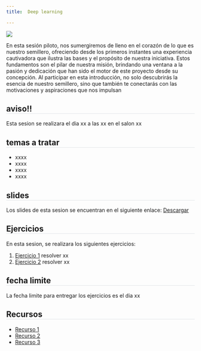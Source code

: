 ```yaml
---
title:  Deep learning

---
```

<style>* {overflow: visible;}     h2{
        border-bottom: 1px solid #dee2e6 !important;
    }
    </style>

::: {layout="[35,65]"}

![](../images/sesiones/sesion1.jpg)

En esta sesión piloto, nos sumergiremos de lleno en el corazón de lo que es nuestro semillero, ofreciendo desde los primeros instantes una experiencia cautivadora que ilustra las bases y el propósito de nuestra iniciativa. Estos fundamentos son el pilar de nuestra misión, brindando una ventana a la pasión y dedicación que han sido el motor de este proyecto desde su concepción. Al participar en esta introducción, no solo descubrirás la esencia de nuestro semillero, sino que también te conectarás con las motivaciones y aspiraciones que nos impulsan
:::

:::{.callout-tip}
## aviso!!
Esta sesion se realizara el dia xx a las xx en el salon xx
:::

## temas a tratar

* xxxx
* xxxx
* xxxx
* xxxx

## slides


Los slides de esta sesion se encuentran en el siguiente enlace:
[Descargar](../slides/sesion1.pdf)

## Ejercicios

En esta sesion, se realizara los siguientes ejercicios:

1. [Ejercicio 1](../ejercicios/ejercicio1.md) resolver xx
2. [Ejercicio 2](../ejercicios/ejercicio2.md) resolver xx

::: {.callout-warning}
## fecha limite

La fecha limite para entregar los ejercicios es el dia xx
:::

## Recursos

* [Recurso 1](../recursos/recurso1.md)
* [Recurso 2](../recursos/recurso2.md)
* [Recurso 3](../recursos/recurso3.md)